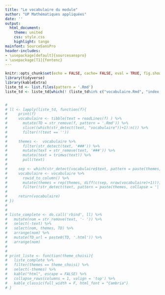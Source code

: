 ```yaml
---
title: "Le vocabulaire du module"
author: "UP Mathématiques appliquées"
date: ''
output:
  html_document:
    theme: united
    css: style.css
    highlight: tango
mainfont: SourceSansPro
header-includes:
- \usepackage[default]{sourcesanspro}
- \usepackage[T1]{fontenc}
---
```



```r
knitr::opts_chunk$set(echo = FALSE, cache= FALSE, eval = TRUE, fig.show='hide', message = FALSE, warning = FALSE, results = 'markup' )
library(tidyverse)
library(kableExtra)
liste_td <- list.files(pattern = '.Rmd')
liste_td <- liste_td[which(! (liste_td%in% c("vocabulaire.Rmd", "index.Rmd")))]


# 
# ll <- lapply(liste_td, function(f){
#     print(f)
#     vocabulaire <- tibble(text = readLines(f) ) %>%
#       mutate(TD = str_remove(f, pattern = '.Rmd')) %>%
#       slice((which(str_detect(text, "vocabulaire"))+1):n()) %>%
#       filter(!(text == ''))
# 
#     themes <-  vocabulaire %>%
#       filter(str_detect(text, '###')) %>%
#       mutate(text = str_remove(text, '###')) %>%
#       mutate(text = trimws(text)) %>%
#       pull(text)
# 
#     sep <- which(str_detect(vocabulaire$text, pattern = paste(themes, collapse = '|')))
#     vocabulaire <- vocabulaire %>%
#       rowid_to_column() %>%
#       mutate(themes = rep(themes, diff(c(sep, nrow(vocabulaire)+1)))) %>%
#       filter(!str_detect(text, pattern = paste(themes, collapse = '|') ) )
# 
#     return(vocabulaire)
# })
# 
# 
# liste_complete <- do.call('rbind', ll) %>%
#   mutate(nom = str_remove(text, '- ')) %>%
#   select(-text) %>%
#   select(nom, themes, TD) %>%
#   arrange(nom) %>%
#   mutate(TD_url = paste0(TD, '.html')) %>%
#   arrange(nom)
# 
# 
# print_liste <- function(theme_choisi){
#   liste_complete %>%
#   filter(themes == theme_choisi) %>%
#   select(-themes) %>%
#   kable("html", escape = FALSE) %>%
#   collapse_rows(columns = 1, valign = 'top') %>%
#   kable_classic(full_width = F, html_font = "Cambria")
# }
```

# {.tabset .tabset-fade .tabset-pills}


<!-- ## Le vocabulaire du module -->

<!-- ```{r echo = FALSE, eval = TRUE, results='markup'} -->
<!-- liste_complete <- liste_complete %>% -->
<!--   mutate(TD = cell_spec(TD, "html", link = TD_url)) %>%  -->
<!--   select(-TD_url) -->



<!-- ``` -->


<!-- ### Commandes R -->

<!-- ```{r commandes_R, echo = FALSE, eval = TRUE, results='markup'} -->

<!-- print_liste('Commandes R') -->
<!-- ``` -->




<!-- ### Environnement R -->

<!-- ```{r env_R, echo = FALSE, eval = TRUE, results='markup'} -->
<!-- print_liste('Environnement R') -->
<!-- ``` -->


<!-- ### Statistique -->

<!-- ```{r stat, echo = FALSE, eval = TRUE, results='markup'} -->
<!-- print_liste('Statistique')  -->
<!-- ``` -->


